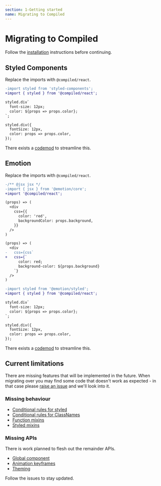 ```yaml
---
section: 1-Getting started
name: Migrating to Compiled
---
```


# Migrating to Compiled

Follow the [installation](/installation) instructions before continuing.

## Styled Components

Replace the imports with `@compiled/react`.

```diff
-import styled from 'styled-components';
+import { styled } from '@compiled/react';

styled.div`
  font-size: 12px;
  color: ${props => props.color};
`;

styled.div({
  fontSize: 12px,
  color: props => props.color,
});
```

There exists a [codemod](/docs/pkg-cli#styled-components-to-compiled) to streamline this.

## Emotion

Replace the imports with `@compiled/react`.

```diff
-/** @jsx jsx */
-import { jsx } from '@emotion/core';
+import '@compiled/react';

(props) => (
  <div
    css={{
      color: 'red',
      backgroundColor: props.background,
    }}
  />
)

(props) => (
  <div
-   css={css`
+   css={`
      color: red;
      background-color: ${props.background}
    `}
  />
)
```

```diff
-import styled from '@emotion/styled';
+import { styled } from '@compiled/react';

styled.div`
  font-size: 12px;
  color: ${props => props.color};
`;

styled.div({
  fontSize: 12px,
  color: props => props.color,
});
```

There exists a [codemod](/docs/pkg-cli#emotion-to-compiled) to streamline this.

## Current limitations

There are missing features that will be implemented in the future.
When migrating over you may find some code that doesn't work as expected -
in that case please [raise an issue](https://github.com/atlassian-labs/compiled/issues/new?assignees=&labels=&template=bug_report.md&title=Bug:&labels=bug%20%F0%9F%90%9B) and we'll look into it.

### Missing behaviour

- [Conditional rules for styled](https://github.com/atlassian-labs/compiled/issues/390)
- [Conditional rules for ClassNames](https://github.com/atlassian-labs/compiled/issues/391)
- [Function mixins](https://github.com/atlassian-labs/compiled/issues/341)
- [Styled mixins](https://github.com/atlassian-labs/compiled/issues/313)

### Missing APIs

There is work planned to flesh out the remainder APIs.

- [Global component](https://github.com/atlassian-labs/compiled/issues/62)
- [Animation keyframes](https://github.com/atlassian-labs/compiled/issues/14)
- [Theming](https://github.com/atlassian-labs/compiled/issues/18)

Follow the issues to stay updated.
